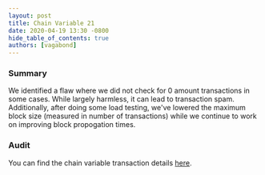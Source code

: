 ```yaml
---
layout: post
title: Chain Variable 21
date: 2020-04-19 13:30 -0800
hide_table_of_contents: true
authors: [vagabond]
---
```


### Summary

We identified a flaw where we did not check for 0 amount transactions in some cases. While largely
harmless, it can lead to transaction spam. Additionally, after doing some load testing, we've
lowered the maximum block size (measured in number of transactions) while we continue to work on
improving block propogation times.

### Audit

You can find the chain variable transaction details
[here](https://github.com/helium/miner/blob/master/audit/var-21.md).
